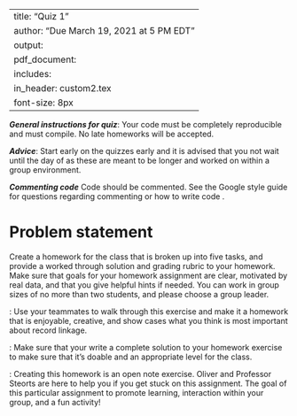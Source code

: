 
---
title: "Quiz 1"
author: "Due March 19, 2021 at 5 PM EDT"
output: 
     pdf_document:
      includes: 
          in_header: custom2.tex
font-size: 8px
---

***General instructions for quiz***: Your code must be completely reproducible and must compile. No late homeworks will be accepted.

***Advice***: Start early on the quizzes early and it is advised that you not wait until the day of as these are meant to be longer and worked on within a group environment.

***Commenting code***
Code should be commented. See the Google style guide for questions regarding commenting or how to write code \url{https://google.github.io/styleguide/Rguide.xml}.

# Problem statement

Create a homework for the class that is broken up into five tasks, and provide a worked through solution and grading rubric to your homework. Make sure that goals for your homework assignment are clear, motivated by real data, and that you give helpful hints if needed. You can work in group sizes of no more than two students, and please choose a group leader.

\textbf{This group assignment will be graded based upon your five tasks, your grading rubric, and the correctness of your worked through solution.}

\textbf{Tip 1}: Use your teammates to walk through this exercise and make it a homework that is enjoyable, creative, and show cases what you think is most important about record linkage. 

\textbf{Tip 2}: Make sure that your write a complete solution to your homework exercise to make sure that it's doable and an appropriate level for the class. 

\textbf{Tip 3}: Creating this homework is an open note exercise. Oliver and Professor Steorts are here to help you if you get stuck on this assignment. The goal of this particular assignment to promote learning, interaction within your group, and a fun activity! 




